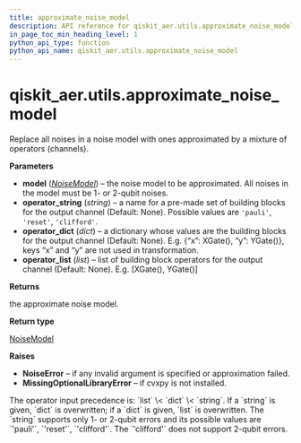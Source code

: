 ```yaml
---
title: approximate_noise_model
description: API reference for qiskit_aer.utils.approximate_noise_model
in_page_toc_min_heading_level: 1
python_api_type: function
python_api_name: qiskit_aer.utils.approximate_noise_model
---
```


# qiskit\_aer.utils.approximate\_noise\_model

<Function id="qiskit_aer.utils.approximate_noise_model" github="https://github.com/qiskit/qiskit-aer/tree/stable/0.12/qiskit_aer/utils/noise_transformation.py" signature="approximate_noise_model(model, *, operator_string=None, operator_dict=None, operator_list=None)">
  Replace all noises in a noise model with ones approximated by a mixture of operators (channels).

  **Parameters**

  *   **model** ([*NoiseModel*](qiskit_aer.noise.NoiseModel "qiskit_aer.noise.NoiseModel")) – the noise model to be approximated. All noises in the model must be 1- or 2-qubit noises.
  *   **operator\_string** (*string*) – a name for a pre-made set of building blocks for the output channel (Default: None). Possible values are `'pauli'`, `'reset'`, `'clifford'`.
  *   **operator\_dict** (*dict*) – a dictionary whose values are the building blocks for the output channel (Default: None). E.g. \{“x”: XGate(), “y”: YGate()}, keys “x” and “y” are not used in transformation.
  *   **operator\_list** (*list*) – list of building block operators for the output channel (Default: None). E.g. \[XGate(), YGate()]

  **Returns**

  the approximate noise model.

  **Return type**

  [NoiseModel](qiskit_aer.noise.NoiseModel "qiskit_aer.noise.NoiseModel")

  **Raises**

  *   **NoiseError** – if any invalid argument is specified or approximation failed.
  *   **MissingOptionalLibraryError** – if cvxpy is not installed.

  <Admonition title="Note" type="note">
    The operator input precedence is: `list` \< `dict` \< `string`. If a `string` is given, `dict` is overwritten; if a `dict` is given, `list` is overwritten. The `string` supports only 1- or 2-qubit errors and its possible values are `'pauli'`, `'reset'`, `'clifford'`. The `'clifford'` does not support 2-qubit errors.
  </Admonition>
</Function>

